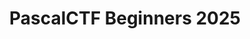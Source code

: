 ---
title: PascalCTF Beginners 2025
startDate: 2025-03-20 00:00
endDate: 2025-03-20 05:00
result: "7"
tags: []
members:
    - chizuchizu
    - naotiki
    - nxvzbgbfben
    - tsune
pubDate: 2025-04-25
ctfTimeUrl: https://ctftime.org/event/2664/
---
